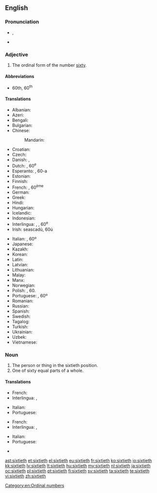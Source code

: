 ==English==

===Pronunciation===
* {{IPA|/ˈsɪkstiəθ/}}, {{X-SAMPA|/"sIksti@T/}}
* {{hyphenation|six|ti|eth}}

===Adjective===
{{en-adj|-}}

# The ordinal form of the number [[sixty]].

====Abbreviations====
* 60th, 60<sup>th</sup>

====Translations====
{{trans-top|the ordinal form of the number sixty}}
* Albanian: {{t-|sq|gjashtëdhjetë}}
* Azeri: {{t-|az|altmışıncı}}
* Bengali: {{t-|bn|ষষ্টিতম|tr=ṣaṣṭitama|sc=Beng}}
* Bulgarian: {{t-|bg|шейсетият|tr=sheĭsetiyat |sc=Deva}}
* Chinese:
*: Mandarin: {{t|zh|第六十|tr=dì liùshí|sc=Hani}}
* Croatian: {{t-|hr|šezdeseti}}
* Czech: {{t+|cs|šedesátý}}
* Danish: {{t-|da|tressende}}, {{t-|da|tresindstyvende}}
* Dutch: {{t+|nl|zestigste}}, 60<sup>e</sup>
* Esperanto: {{t-|eo|sesdeka}}, 60-a
* Estonian: {{t-|et|kuuekümnes}}
* Finnish: {{t-|fi|kuudeskymmenes}}
* French: {{t+|fr|soixantième}}, 60<sup>ème</sup>
* German: {{t+|de|sechzigste}}
* Greek: {{t+|el|εξηκοστός|tr=exikostos}}
* Hindi: {{t-|hi|साठवाँ|tr=sāṭhavām̐|sc=Deva}}
* Hungarian: {{t+|hu|hatvanadik}}
* Icelandic: {{t-|is|sextugasta}}
* Indonesian: {{t-|id|keenampuluh}}
* Interlingua: {{t-|ia|sexantesime}}, {{t-|ia|sexagesime}}, 60<sup>e</sup>
* Irish: seascadú, 60ú
{{trans-mid}}
* Italian: {{t-|it|sessantesimo}}, 60º
* Japanese: {{t-|ja|第六十|tr=dai roku jū|sc=Jpan}}
* Kazakh: {{t|kk|алпыншы|tr=alpınşı|sc=Cyrl}}
* Korean: {{t+|ko|예순째|tr=yesunjjae|sc=Hang}}
* Latin: {{t-|la|sexagesimus}}
* Latvian: {{t+|lv|sešdesmitais}}
* Lithuanian: {{t+|lt|šešiasdešimtas}}
* Malay: {{t-|ms|keenam puluh}}
* Manx: {{t-|gv|tree feedoo}}
* Norwegian: {{t-|no|sekstinde}}
* Polish: {{t+|pl|sześćdziesiąty}}, 60.
* Portuguese: {{t+|pt|sexagésimo}}, 60º
* Romanian: {{t-|ro|șaizecilea}}
* Russian: {{t+|ru|шестидесятый|tr=shestidesyatyĭ|sc=Cyrl}}
* Spanish: {{t+|es|sexagésimo}}
* Swedish: {{t|sv|sextionde}}
* Tagalog: {{t-|tl|pang-animnapu}}
* Turkish: {{t+|tr|altmışıncı}}
* Ukrainian: {{t-|uk|шестидесятих|tr=shestydesyatykh|sc=Cyrl}}
* Uzbek: {{t|uz|oltmishinchi}}
* Vietnamese: {{t-|vi|thứ sáu mươi}}
{{trans-bottom}}

===Noun===
{{en-noun|s|-}}

# The person or thing in the sixtieth position.
# One of sixty equal parts of a whole.

====Translations====
{{trans-top|person or thing in the sixtieth position}}
* French: {{t+|fr|soixantième|m|f}}
* Interlingua: {{t-|ia|sexantesimo|m}}, {{t-|ia|sexagesimo|m}}
{{trans-mid}}
* Italian: {{t-|it|sessantesimo|m}}
* Portuguese: {{t+|pt|sexagésimo|m}}
{{trans-bottom}}

{{trans-top|one of sixty equal parts of a whole}}
* French: {{t+|fr|soixantième|m}}
* Interlingua: {{t-|ia|sexantesimo|m}}, {{t-|ia|sexagesimo|m}}
{{trans-mid}}
* Italian: {{t-|it|sessantesimo|m}}
* Portuguese: {{t+|pt|sexagésimo|m}}
{{trans-bottom}}

{{checktrans-top}}
* {{ttbc|nl}} {{t+|nl|zestigste}}
{{trans-bottom}}

[[Category:en:Ordinal numbers]]

[[ast:sixtieth]]
[[et:sixtieth]]
[[el:sixtieth]]
[[eu:sixtieth]]
[[fr:sixtieth]]
[[ko:sixtieth]]
[[io:sixtieth]]
[[kk:sixtieth]]
[[lv:sixtieth]]
[[lt:sixtieth]]
[[hu:sixtieth]]
[[my:sixtieth]]
[[nl:sixtieth]]
[[ja:sixtieth]]
[[oc:sixtieth]]
[[pl:sixtieth]]
[[pt:sixtieth]]
[[fi:sixtieth]]
[[sv:sixtieth]]
[[ta:sixtieth]]
[[te:sixtieth]]
[[vi:sixtieth]]
[[zh:sixtieth]]